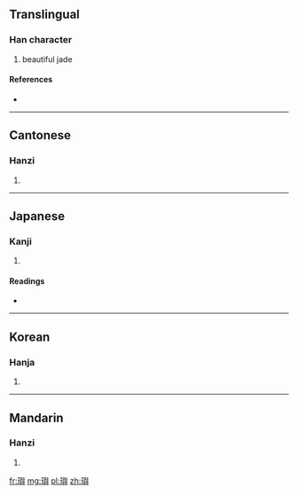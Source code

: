 {{also|玙}}
==Translingual==

===Han character===
{{Han char|rn=96|rad=玉|as=14|sn=18|four=1718<sub>1</sub>|canj=一土竹X金 (MGHXC)}}

# beautiful jade

====References====
* {{Han ref|kx=0744.030|dkj=21297|dj=1152.180|hdz=21142.010|uh=74B5|ud=29877|bh=F042|bd=61506}}

----

==Cantonese==

===Hanzi===
{{yue-hanzi|jyut=|y=yu4}}

# {{defn|lang=yue|sort=玉14}}

----

==Japanese==

===Kanji===
{{ja-kanji|grade=|rs=玉14}}

# {{defn|lang=ja|sort=玉14}}

====Readings====
* {{ja-readings|on=[[よ]] (yo)|kun=|nanori=}}

----

==Korean==

===Hanja===
{{ko-hanja|hangeul=여|eumhun=|rv=yeo|mr=yŏ|y=ye}}

# {{defn|lang=ko|sort=玉14}}

----

==Mandarin==

===Hanzi===
{{cmn-hanzi|pin=[[yú]] ([[yu2]])|wg=yü<sup>2</sup>}}

# {{defn|lang=cmn|sort=玉14}}

[[fr:璵]]
[[mg:璵]]
[[pl:璵]]
[[zh:璵]]